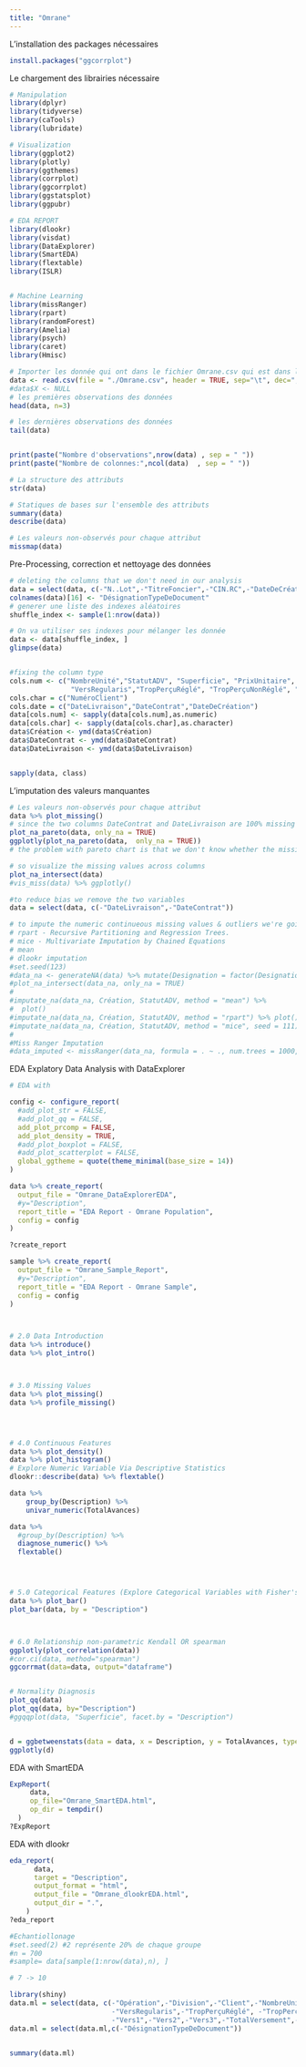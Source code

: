 ```yaml
---
title: "Omrane"
---
```


L'installation des packages nécessaires
```r
install.packages("ggcorrplot")
```

Le chargement des librairies nécessaire

```r
# Manipulation
library(dplyr)
library(tidyverse)
library(caTools)
library(lubridate)

# Visualization
library(ggplot2)
library(plotly)
library(ggthemes)
library(corrplot)
library(ggcorrplot)
library(ggstatsplot)
library(ggpubr)

# EDA REPORT
library(dlookr)
library(visdat)
library(DataExplorer)
library(SmartEDA)
library(flextable)
library(ISLR)


# Machine Learning
library(missRanger)
library(rpart)
library(randomForest)
library(Amelia)
library(psych)
library(caret)
library(Hmisc)

```

```r
# Importer les donnée qui ont dans le fichier Omrane.csv qui est dans la même répertoire
data <- read.csv(file = "./Omrane.csv", header = TRUE, sep="\t", dec=",")
#data$X <- NULL
# les premières observations des données
head(data, n=3)

# les dernières observations des données
tail(data)


print(paste("Nombre d'observations",nrow(data) , sep = " "))
print(paste("Nombre de colonnes:",ncol(data)  , sep = " "))

# La structure des attributs
str(data)

# Statiques de bases sur l'ensemble des attributs
summary(data)
describe(data)

# Les valeurs non-observés pour chaque attribut
missmap(data)
```


Pre-Processing, correction et nettoyage des données

```r
# deleting the columns that we don't need in our analysis
data = select(data, c(-"N..Lot",-"TitreFoncier",-"CIN.RC",-"DateDeCréation","S"))
colnames(data)[16] <- "DésignationTypeDeDocument"
# generer une liste des indexes aléatoires
shuffle_index <- sample(1:nrow(data))

# On va utiliser ses indexes pour mélanger les donnée
data <- data[shuffle_index, ]
glimpse(data)


#fixing the column type
cols.num <- c("NombreUnité","StatutADV", "Superficie", "PrixUnitaire", "PrixTotal", "Vers1", "Vers2", "Vers3", "TotalVersement",
               "VersRegularis","TropPerçuRéglé", "TropPerçuNonRéglé", "ResteàPayer", "TotalAvances")
cols.char = c("NuméroClient")
cols.date = c("DateLivraison","DateContrat","DateDeCréation")
data[cols.num] <- sapply(data[cols.num],as.numeric)
data[cols.char] <- sapply(data[cols.char],as.character)
data$Création <- ymd(data$Création)
data$DateContrat <- ymd(data$DateContrat)
data$DateLivraison <- ymd(data$DateLivraison)


sapply(data, class)
```


L'imputation des valeurs manquantes
```r
# Les valeurs non-observés pour chaque attribut
data %>% plot_missing()
# since the two columns DateContrat and DateLivraison are 100% missing and the company can't provide a new dataset that fix the problem of the missing Feautures unless they are very important and less than 50% in the case we could use them in Analysis in our case the mentioned variables should be dropped
plot_na_pareto(data, only_na = TRUE)
ggplotly(plot_na_pareto(data,  only_na = TRUE))
# the problem with pareto chart is that we don't know whether the missing values in different columns belong to the same row of observations

# so visualize the missing values across columns
plot_na_intersect(data)
#vis_miss(data) %>% ggplotly()

#to reduce bias we remove the two variables
data = select(data, c(-"DateLivraison",-"DateContrat"))

# to impute the numeric continueous missing values & outliers we're going to use machine learning algorithms :
# rpart - Recursive Partitioning and Regression Trees.
# mice - Multivariate Imputation by Chained Equations
# mean
# dlookr imputation
#set.seed(123)
#data_na <- generateNA(data) %>% mutate(Designation = factor(Designation))
#plot_na_intersect(data_na, only_na = TRUE)
#
#imputate_na(data_na, Création, StatutADV, method = "mean") %>% 
#  plot()
#imputate_na(data_na, Création, StatutADV, method = "rpart") %>% plot()
#imputate_na(data_na, Création, StatutADV, method = "mice", seed = 111) %>% plot()
#
#Miss Ranger Imputation
#data_imputed <- missRanger(data_na, formula = . ~ ., num.trees = 1000, seed = 3)
```

EDA Explatory Data Analysis with DataExplorer
```r
# EDA with 

config <- configure_report(
  #add_plot_str = FALSE,
  #add_plot_qq = FALSE,
  add_plot_prcomp = FALSE,
  add_plot_density = TRUE,
  #add_plot_boxplot = FALSE,
  #add_plot_scatterplot = FALSE,
  global_ggtheme = quote(theme_minimal(base_size = 14))
)

data %>% create_report(
  output_file = "Omrane_DataExplorerEDA",
  #y="Description",
  report_title = "EDA Report - Omrane Population",
  config = config
)

?create_report

sample %>% create_report(
  output_file = "Omrane_Sample_Report",
  #y="Description",
  report_title = "EDA Report - Omrane Sample",
  config = config
)



# 2.0 Data Introduction
data %>% introduce()
data %>% plot_intro()



# 3.0 Missing Values
data %>% plot_missing()
data %>% profile_missing()




# 4.0 Continuous Features
data %>% plot_density()
data %>% plot_histogram()
# Explore Numeric Variable Via Descriptive Statistics
dlookr::describe(data) %>% flextable()

data %>%
    group_by(Description) %>%
    univar_numeric(TotalAvances)

data %>%
  #group_by(Description) %>%
  diagnose_numeric() %>%
  flextable()




# 5.0 Categorical Features (Explore Categorical Variables with Fisher's & Chi-Square
data %>% plot_bar()
plot_bar(data, by = "Description")



# 6.0 Relationship non-parametric Kendall OR spearman
ggplotly(plot_correlation(data))
#cor.ci(data, method="spearman")
ggcorrmat(data=data, output="dataframe")


# Normality Diagnosis
plot_qq(data)
plot_qq(data, by="Description")
#ggqqplot(data, "Superficie", facet.by = "Description")


d = ggbetweenstats(data = data, x = Description, y = TotalAvances, type= "np")
ggplotly(d)
```

EDA with SmartEDA
```r
ExpReport(
     data, 
     op_file="Omrane_SmartEDA.html", 
     op_dir = tempdir()
  )
?ExpReport
```

EDA with dlookr
```r
eda_report(
      data,  
      target = "Description", 
      output_format = "html",
      output_file = "Omrane_dlookrEDA.html",
      output_dir = ".",
    )
?eda_report
```




```r
#Echantiollonage
#set.seed(2) #2 représente 20% de chaque groupe
#n = 700 
#sample= data[sample(1:nrow(data),n), ]

# 7 -> 10

library(shiny)
data.ml = select(data, c(-"Opération",-"Division",-"Client",-"NombreUnité",-"TypeDocument",
                         -"VersRegularis",-"TropPerçuRéglé", -"TropPerçuNonRéglé",-"TotalAvances",-"Dossier",-"NuméroClient",
                         -"Vers1",-"Vers2",-"Vers3",-"TotalVersement",-"DésignationTypeDeDocument"))
data.ml = select(data.ml,c(-"DésignationTypeDeDocument"))


summary(data.ml)

```
